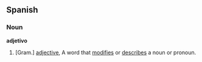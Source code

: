 ==Spanish==
===Noun===
'''adjetivo'''

#[Gram.] [[adjective]], A word that [[modify|modifies]] or [[describe]]s a noun or pronoun.